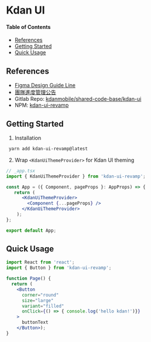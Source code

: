 
<Meta title="Getting Started" />

# Kdan UI

#### Table of Contents

- [References](#references)
- [Getting Started](#getting-started)
- [Quick Usage](#quick-usage)


## References
- [Figma Design Guide Line](https://www.figma.com/file/LWPqD8d0ItyVZ0pgigI6RU/KDAN-Web%EF%BD%9C-Design-Guideline_2023Q4?type=design&node-id=2902%3A50548&mode=design&t=2M5NkOamEzikRf8J-1)
- [團隊進度管理公告](https://docs.google.com/spreadsheets/d/12hhi75w3Qg_UnatjCscy4mYM5vac8eD90ky_6EjmBhM/edit?usp=sharing)
- Gitlab Repo: [kdanmobile/shared-code-base/kdan-ui](https://gitlab.kdanmobile.com/kdanmobile/shared-code-base/kdan-ui)
- NPM: [kdan-ui-revamp](https://www.npmjs.com/package/kdan-ui-revamp)

## Getting Started

1. Installation
```sh
 yarn add kdan-ui-revamp@latest
```

2. Wrap `<KdanUiThemeProvider>` for Kdan UI theming
```jsx
// _app.tsx
import { KdanUiThemeProvider } from 'kdan-ui-revamp';

const App = ({ Component, pageProps }: AppProps) => {
   return (
      <KdanUiThemeProvider>
        <Component {...pageProps} />
      </KdanUiThemeProvider>
    );
};

export default App;
```

## Quick Usage

```jsx
import React from 'react';
import { Button } from 'kdan-ui-revamp';

function Page() {
  return (
    <Button
      corner="round"
      size="large"
      variant="filled"
      onClick={() => { console.log('hello kdan!')}}
    >
      buttonText
    </Button>);
}
```